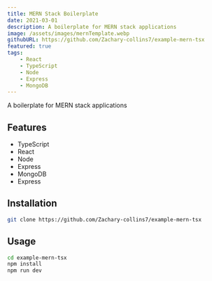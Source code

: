 ```yaml
---
title: MERN Stack Boilerplate
date: 2021-03-01
description: A boilerplate for MERN stack applications
image: /assets/images/mernTemplate.webp
githubURL: https://github.com/Zachary-collins7/example-mern-tsx
featured: true
tags:
    - React
    - TypeScript
    - Node
    - Express
    - MongoDB
---
```


A boilerplate for MERN stack applications

## Features

-   TypeScript
-   React
-   Node
-   Express
-   MongoDB
-   Express

## Installation

```bash
git clone https://github.com/Zachary-collins7/example-mern-tsx
```

## Usage

```bash
cd example-mern-tsx
npm install
npm run dev
```
